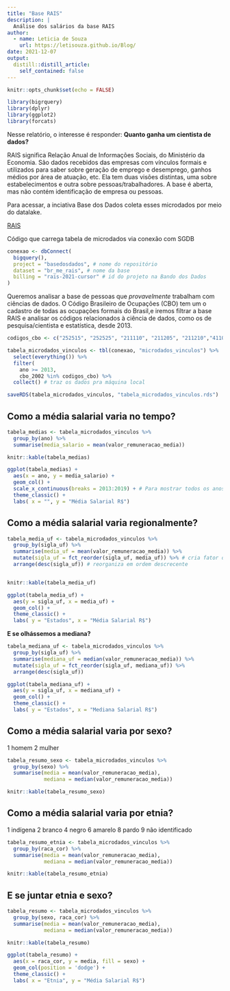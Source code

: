 ```yaml
---
title: "Base RAIS"
description: |
  Análise dos salários da base RAIS
author:
  - name: Leticia de Souza
    url: https://letisouza.github.io/Blog/
date: 2021-12-07
output:
  distill::distill_article:
    self_contained: false
---
```


```r
knitr::opts_chunk$set(echo = FALSE)
```

```r
library(bigrquery)
library(dplyr)
library(ggplot2)
library(forcats)
```

Nesse relatório, o interesse é responder: **Quanto ganha um cientista de dados?**

RAIS significa Relação Anual de Informações Sociais, do Ministério da Economia. São dados recebidos das empresas com vínculos formais e utilizados para saber sobre geração de emprego e desemprego, ganhos médios por área de atuação, etc. Ela tem duas visões distintas, uma sobre estabelecimentos e outra sobre pessoas/trabalhadores. A base é aberta, mas não contém identificação de empresa ou pessoas. 


Para acessar, a inciativa Base dos Dados coleta esses microdados por meio do datalake.

[RAIS](https://basedosdados.org/dataset/br-me-rais)



Código que carrega tabela de microdados via conexão com SGDB

```r
conexao <- dbConnect(
  bigquery(),
  project = "basedosdados", # nome do repositório
  dataset = "br_me_rais", # nome da base
  billing = "rais-2021-cursor" # id do projeto na Bando dos Dados
)
```


Queremos analisar a base de pessoas que _provavelmente_ trabalham com ciências de dados. O Código Brasileiro de Ocupações (CBO) tem um o cadastro de todas as ocupações formais do Brasil,e iremos filtrar a base RAIS e analisar os códigos relacionados à ciência de dados, como os de pesquisa/cientista e estatística, desde 2013.


```r
codigos_cbo <- c("252515", "252525", "211110", "211205", "211210","411035", "131120","211215")

tabela_microdados_vinculos <- tbl(conexao, "microdados_vinculos") %>%
  select(everything()) %>% 
  filter(
    ano >= 2013,
    cbo_2002 %in% codigos_cbo) %>% 
  collect() # traz os dados pra máquina local

saveRDS(tabela_microdados_vinculos, "tabela_microdados_vinculos.rds")
```


## **Como a média salarial varia no tempo?**

```r
tabela_medias <- tabela_microdados_vinculos %>% 
  group_by(ano) %>% 
  summarise(media_salario = mean(valor_remuneracao_media))

knitr::kable(tabela_medias)

ggplot(tabela_medias) +
  aes(x = ano, y = media_salario) +
  geom_col() +
  scale_x_continuous(breaks = 2013:2019) + # Para mostrar todos os anos
  theme_classic() +
  labs( x = "", y = "Média Salarial R$")
```


## **Como a média salarial varia regionalmente?**

```r
tabela_media_uf <- tabela_microdados_vinculos %>% 
  group_by(sigla_uf) %>% 
  summarise(media_uf = mean(valor_remuneracao_media)) %>% 
  mutate(sigla_uf = fct_reorder(sigla_uf, media_uf)) %>% # cria fator ordenado relativo à média
  arrange(desc(sigla_uf)) # reorganiza em ordem descrecente


knitr::kable(tabela_media_uf)

ggplot(tabela_media_uf) +
  aes(y = sigla_uf, x = media_uf) +
  geom_col() +
  theme_classic() +
  labs( y = "Estados", x = "Média Salarial R$")

```

**E se olhássemos a mediana?**

```r
tabela_mediana_uf <- tabela_microdados_vinculos %>% 
  group_by(sigla_uf) %>% 
  summarise(mediana_uf = median(valor_remuneracao_media)) %>% 
  mutate(sigla_uf = fct_reorder(sigla_uf, mediana_uf)) %>%
  arrange(desc(sigla_uf)) 

ggplot(tabela_mediana_uf) +
  aes(y = sigla_uf, x = mediana_uf) +
  geom_col() +
  theme_classic() +
  labs( y = "Estados", x = "Mediana Salarial R$")
```


## **Como a média salarial varia por sexo?**

1 homem
2 mulher
```r
tabela_resumo_sexo <- tabela_microdados_vinculos %>% 
  group_by(sexo) %>% 
  summarise(media = mean(valor_remuneracao_media),
            mediana = median(valor_remuneracao_media))

knitr::kable(tabela_resumo_sexo)
```

## **Como a média salarial varia por etnia?**

1 indígena
2 branco
4 negro
6 amarelo
8 pardo
9 não identificado

```r
tabela_resumo_etnia <- tabela_microdados_vinculos %>% 
  group_by(raca_cor) %>% 
  summarise(media = mean(valor_remuneracao_media),
            mediana = median(valor_remuneracao_media))

knitr::kable(tabela_resumo_etnia)
```




## **E se juntar etnia e sexo?**

```r
tabela_resumo <- tabela_microdados_vinculos %>% 
  group_by(sexo, raca_cor) %>% 
  summarise(media = mean(valor_remuneracao_media),
            mediana = median(valor_remuneracao_media))

knitr::kable(tabela_resumo)

ggplot(tabela_resumo) +
  aes(x = raca_cor, y = media, fill = sexo) +
  geom_col(position = 'dodge') +
  theme_classic() +
  labs( x = "Etnia", y = "Média Salarial R$")
```

